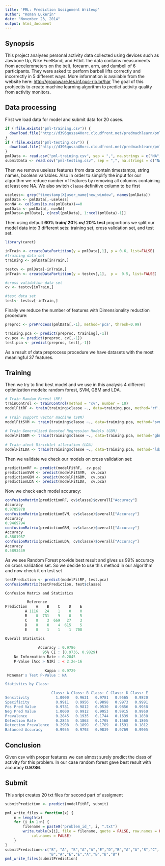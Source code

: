 ```yaml
---
title: 'PML: Prediction Assignment Writeup'
author: "Roman Lukerin"
date: "November 23, 2014"
output: html_document
---
```


Synopsis
---
This project analyses personal activity data collected using devices such as Jawbone Up, Nike FuelBand, and Fitbit.The data contains measurments  from accelerometers on the belt, forearm, arm, and dumbell of 6 participants. They were asked to perform barbell lifts correctly and incorrectly in 5 different ways. More information is available from the website here:  <http://groupware.les.inf.puc-rio.br/har> The goal of this prohjectis to create machine learning algorithm to predict activity quality from activity monitors.

Data processing
---
First we load  data for model and submit data for 20 cases.
```r
if (!file.exists("pml-training.csv")) {
  download.file("http://d396qusza40orc.cloudfront.net/predmachlearn/pml-training.csv", destfile = "pml-training.csv")
}
if (!file.exists("pml-testing.csv")) {
  download.file("http://d396qusza40orc.cloudfront.net/predmachlearn/pml-testing.csv", destfile = "pml-testing.csv")
}
pmlData <- read.csv("pml-training.csv", sep = ",", na.strings = c("NA",""))
submitData <- read.csv("pml-testing.csv", sep = ",", na.strings = c("NA",""))
```
Then we remove useless features from data  contain timestamps,  string names, boolean variables. Also in order to simplify the input for our algorithm we reduce number of features by removing all columns containing at least one NA. We also switch `classe` definitive column to be first
```r
useless<- grep("timestamp|X|user_name|new_window", names(pmlData))
pmlData <- pmlData[,-useless]
nonNA <- colSums(is.na(pmlData))==0
pmlData <- pmlData[, nonNA]
pmlData<-pmlData[, c(ncol(pmlData), 1:ncol(pmlData)-1)]
```

Then using default **60% train/ 20% cv/ 20% test** proportions we split our model data into 3 different sets: training set, cross validation set, and test set.

```r
library(caret)

inTrain <- createDataPartition(y = pmlData[,1], p = 0.6, list=FALSE)
#training data set
training <- pmlData[inTrain,]

testcv <- pmlData[-inTrain,]
inTrain <- createDataPartition(y = testcv[,1],  p =  0.5, list=FALSE)

#cross validation data set
cv <- testcv[inTrain,]

#test data set
test<- testcv[-inTrain,]
```

Finally we reduce the number of features with Dimensionality reduction procedure:
```r
preproc <- preProcess(pmlData[,-1], method='pca', thresh=0.99)

training.pca <- predict(preproc, training[,-1])     
cv.pca <- predict(preproc, cv[,-1])    
test.pca <- predict(preproc, test[,-1])    
```

As a result of data preprocess procedure we have datasets with the most meaningful 37 features.

Training
---
Then we try to find best model and we use in this analysis  4 different optimization models: random forest, SVM, GBM and LDA.

```r
# Train Random Forest (RF)
trainControl <- trainControl(method = "cv", number = 10)
modelFitRF <- train(training$classe ~., data=training.pca, method='rf', trControl = trainControl)
    	
# Train support vector machine (SVM)
modelFitSVM <- train(training$classe ~., data=training.pca, method='svmRadial')
	
# Train Generalized Boosted Regression Models (GBM)
modelFitGBM <- train(training$classe ~., data=training.pca, method="gbm", verbose=FALSE)
	
# Train atent Dirichlet allocation (LDA)
modelFitLDA <- train(training$classe ~., data=training.pca, method="lda")
```

Then we validate we check our models on cross validation set:

```r
predictionRF <- predict(modelFitRF,  cv.pca)
predictionSVM <- predict(modelFitSVM,  cv.pca)
predictionGBM <- predict(modelFitGBM,  cv.pca)
predictionLDA <- predict(modelFitLDA,  cv.pca)
```

Now we check each model accuracy:
```r
confusionMatrix(predictionRF, cv$classe)$overall["Accuracy"]
Accuracy 
0.9785878 
confusionMatrix(predictionSVM, cv$classe)$overall["Accuracy"]
Accuracy 
0.9469794 
confusionMatrix(predictionGBM, cv$classe)$overall["Accuracy"]
Accuracy 
0.8801937 
confusionMatrix(predictionLDA, cv$classe)$overall["Accuracy"]
Accuracy 
0.5893449
```

As we see Random Forest provide best result and gives us 99% accuracy on cross validation set. So we decide to use this method in our algorithm and now check it on test set

```r
testPrediction <- predict(modelFitRF, test.pca)
confusionMatrix(testPrediction, test$classe)
```
```r
Confusion Matrix and Statistics

          Reference
Prediction    A    B    C    D    E
         A 1116   24    1    0    0
         B    0  731    9    0    5
         C    0    3  669   27    3
         D    0    0    4  615    5
         E    0    1    1    1  708

Overall Statistics
                                          
               Accuracy : 0.9786          
                 95% CI : (0.9736, 0.9829)
    No Information Rate : 0.2845          
    P-Value [Acc > NIR] : < 2.2e-16       
                                          
                  Kappa : 0.9729          
 Mcnemar's Test P-Value : NA              

Statistics by Class:

                     Class: A Class: B Class: C Class: D Class: E
Sensitivity            1.0000   0.9631   0.9781   0.9565   0.9820
Specificity            0.9911   0.9956   0.9898   0.9973   0.9991
Pos Pred Value         0.9781   0.9812   0.9530   0.9856   0.9958
Neg Pred Value         1.0000   0.9912   0.9953   0.9915   0.9960
Prevalence             0.2845   0.1935   0.1744   0.1639   0.1838
Detection Rate         0.2845   0.1863   0.1705   0.1568   0.1805
Detection Prevalence   0.2908   0.1899   0.1789   0.1591   0.1812
Balanced Accuracy      0.9955   0.9793   0.9839   0.9769   0.9905
```


Conclusion
---
Given csv with proper features we can almost surely predict the class of activity for this problem. In our case random forest gave best result with accuracy **0.9786**.


Submit
---

This sript creates 20 txt files for second part of assigment
```r
submitPrediction <- predict(modelFitRF, submit)

pml_write_files = function(x) {
    n = length(x)
    for (i in 1:n) {
        filename = paste0("problem_id_", i, ".txt")
        write.table(x[i], file = filename, quote = FALSE, row.names = FALSE, 
            col.names = FALSE)
    }
}
submitPrediction<-c("B", "A", "B","A","A","E","D","B","A","A","B","C",
                    "B","A","E","E","A","B","B","B")
pml_write_files(submitPrediction)
```
